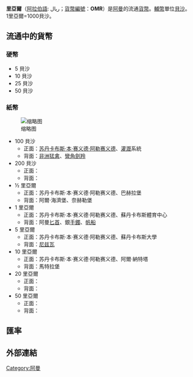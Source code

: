 '''里亞爾'''（[[阿拉伯語|阿拉伯語]]: ريال；[[ISO_4217|貨幣編號]]：'''OMR'''）是[[阿曼|阿曼]]的流通[[貨幣|貨幣]]。[[輔幣|輔幣]]單位[[貝沙|貝沙]]。1里亞爾=1000貝沙。

==流通中的貨幣==
===硬幣===
*5 貝沙
*10 貝沙
*25 貝沙
*50 貝沙

===紙幣===
[[File:Omani_rial_banknote_set.jpg|缩略图]]
*100 貝沙
**正面：[[苏丹_(称谓)|苏丹]][[卡布斯·本·赛义德·阿勒赛义德|卡布斯·本·赛义德·阿勒赛义德]]、[[灌溉|灌溉]]系統
**背面：[[非洲|非洲]][[猛禽|猛禽]]、[[彎角劍羚|彎角劍羚]]
*200 貝沙
**正面：
**背面：
*½ 里亞爾
**正面：苏丹卡布斯·本·赛义德·阿勒赛义德、巴赫拉堡
**背面：阿爾·海濟堡、奈赫勒堡
*1 里亞爾
**正面：苏丹卡布斯·本·赛义德·阿勒赛义德、蘇丹卡布斯體育中心
**背面：阿曼[[匕首|匕首]]、銀[[手鐲|手鐲]]、[[帆船|帆船]]
*5 里亞爾
**正面：苏丹卡布斯·本·赛义德·阿勒赛义德、蘇丹卡布斯大學
**背面：[[尼兹瓦|尼兹瓦]]
*10 里亞爾
**正面：苏丹卡布斯·本·赛义德·阿勒赛义德、阿爾·納特塔
**背面：馬特拉堡
*20 里亞爾
**正面：
**背面：
*50 里亞爾
**正面：
**背面：
== 匯率 ==
{{Exchange Rate|OMR}}
== 外部連結 ==
{{Standard numismatics external links
| world_coin_gallery_1_url  = Oman
| world_coin_gallery_1_name = Oman
| banknote_world_1_url      = oman
| banknote_world_1_name     = Oman
| dollarization_1_url       = asia
| dollarization_1_name      = Asia
| gfd_1_url                 = Oman
| gfd_1_name                = Oman
| gfd_data_1_url            = 
| gfd_data_1_name           = 
| show_gfd_excel            = Y
}}
{{Currency-stub}}
{{Currencies of Asia}}

[[Category:阿曼|Category:阿曼]]